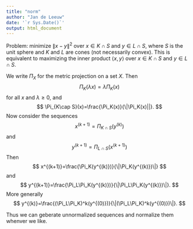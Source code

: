 ```yaml
---
title: "norm"
author: "Jan de Leeuw"
date: '`r Sys.Date()`'
output: html_document
---
```


Problem: minimize $\|x-y\|^2$ over $x\in K\cap S$ and $y\in L\cap S$, where $S$ is the unit sphere and $K$ and $L$ are cones (not necessarily convex). This is equivalent to maximizing the inner product $\langle x,y\rangle$ over $x\in K\cap S$ and $y\in L\cap S$.

We write $\Pi_X$ for the metric projection on a set $X$. Then 
$$
\Pi_K(\lambda x)=\lambda\Pi_K(x)
$$ 
for all $x$ and $\lambda\geq 0$, and
$$
\Pi_{K\cap S}(x)=\frac{\Pi_K(x)}{\|\Pi_K(x)||}.
$$
Now consider the sequences
$$
x^{(k+1)}=\Pi_{K\cap S}(y^{(k)})
$$
and
$$
y^{(k+1)}=\Pi_{L\cap S}(x^{(k+1)})
$$
Then
$$
x^{(k+1)}=\frac{\Pi_K(y^{(k)})}{\|\Pi_K(y^{(k)})\|}
$$
and
$$
y^{(k+1)}=\frac{\Pi_L\Pi_K(y^{(k)})}{\|\Pi_L\Pi_K(y^{(k)})\|}.
$$
More generally
$$
y^{(k)}=\frac{(\Pi_L\Pi_K)^k(y^{(0)})}{\|(\Pi_L\Pi_K)^k(y^{(0)})\|}.
$$

Thus we can geberate unnormalized sequences and normalize them whenver we like.